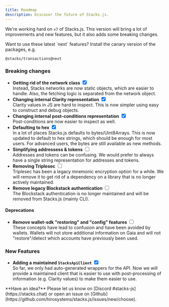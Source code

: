 ```yaml
---
title: Roadmap
description: Discover the future of Stacks.js.
---
```


We're working hard on `v7` of Stacks.js. This version will bring a lot of improvements and new features, but it also adds some breaking changes.

<Callout title="Try it out now">
Want to use these latest `next` features? Install the canary version of the packages, e.g.

```package-install
@stacks/transactions@next
```
</Callout>

### Breaking changes

- **Getting rid of the network class** <input type="checkbox" checked /><br/> Instead, Stacks networks are now static objects, which are easier to handle. Also, the fetching logic is separated from the network object.
- **Changing internal Clarity representation** <input type="checkbox" checked /><br/> Clarity values in JS are hard to inspect. This is now simpler using easy to construct and debug objects.
- **Changing internal post-conditions representation** <input type="checkbox" checked /><br/> Post-conditions are now easier to inspect as well.
- **Defaulting to hex** <input type="checkbox" checked /><br/> In a lot of places Stacks.js defaults to bytes/Uint8Arrays. This is now updated to default to hex strings, which should be enough for most users. For advanced users, the bytes are still available as new methods.
- **Simplifying addressess & tokens** <input type="checkbox" /><br/> Addresses and tokens can be confusing. We would prefer to always have a single string representation for addresses and tokens.
- **Removing Triplesec** <input type="checkbox" /><br/> Triplesec has been a legacy mnemonic encryption option for a while. We will remove it to get rid of a dependency on a library that is no longer actively maintained.
- **Remove legacy Blockstack authentication** <input type="checkbox" /><br/> The Blockstack authentication is no longer maintained and will be removed from Stacks.js (mainly CLI).

#### **Deprecations**

- **Remove wallet-sdk "restoring" and "config" features** <input type="checkbox" /><br/> These concepts have lead to confusion and have been avoided by wallets. Wallets will not store additional information on Gaia and will not "restore"/detect which accounts have previously been used.

### New Features

- **Adding a maintained `StacksApiClient`** <input type="checkbox" checked /><br/> So far, we only had auto-generated wrappers for the API. Now we will provide a maintained client that is easier to use with post-processing of information (e.g. Clarity values) to make them easier to use.

<Callout>
**Have an idea?** Please let us know on [Discord #stacks-js](https://stacks.chat) or open an issue on [Github](https://github.com/hirosystems/stacks.js/issues/new/choose).
</Callout>
